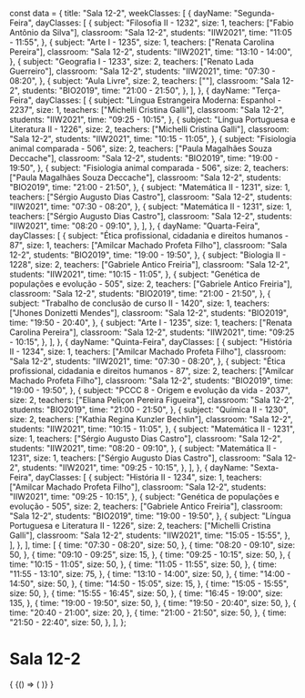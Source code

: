 const data = {
  title: "Sala 12-2",
  weekClasses: [
    {
      dayName: "Segunda-Feira",
      dayClasses: [
        {
          subject: "Filosofia II - 1232",
          size: 1,
          teachers: ["Fabio Antônio da Silva"],
          classroom: "Sala 12-2",
          students: "IIW2021",
          time: "11:05 - 11:55",
        },
        {
          subject: "Arte I - 1235",
          size: 1,
          teachers: ["Renata Carolina Pereira"],
          classroom: "Sala 12-2",
          students: "IIW2021",
          time: "13:10 - 14:00",
        },
        {
          subject: "Geografia I - 1233",
          size: 2,
          teachers: ["Renato Lada Guerreiro"],
          classroom: "Sala 12-2",
          students: "IIW2021",
          time: "07:30 - 08:20",
        },
        {
          subject: "Aula Livre",
          size: 2,
          teachers: [""],
          classroom: "Sala 12-2",
          students: "BIO2019",
          time: "21:00 - 21:50",
        },
      ],
    },
    {
      dayName: "Terça-Feira",
      dayClasses: [
        {
          subject: "Língua Estrangeira Moderna: Espanhol - 2237",
          size: 1,
          teachers: ["Michelli Cristina Galli"],
          classroom: "Sala 12-2",
          students: "IIW2021",
          time: "09:25 - 10:15",
        },
        {
          subject: "Língua Portuguesa e Literatura II - 1226",
          size: 2,
          teachers: ["Michelli Cristina Galli"],
          classroom: "Sala 12-2",
          students: "IIW2021",
          time: "10:15 - 11:05",
        },
        {
          subject: "Fisiologia animal comparada - 506",
          size: 2,
          teachers: ["Paula Magalhães Souza Deccache"],
          classroom: "Sala 12-2",
          students: "BIO2019",
          time: "19:00 - 19:50",
        },
        {
          subject: "Fisiologia animal comparada - 506",
          size: 2,
          teachers: ["Paula Magalhães Souza Deccache"],
          classroom: "Sala 12-2",
          students: "BIO2019",
          time: "21:00 - 21:50",
        },
        {
          subject: "Matemática II - 1231",
          size: 1,
          teachers: ["Sérgio Augusto Dias Castro"],
          classroom: "Sala 12-2",
          students: "IIW2021",
          time: "07:30 - 08:20",
        },
        {
          subject: "Matemática II - 1231",
          size: 1,
          teachers: ["Sérgio Augusto Dias Castro"],
          classroom: "Sala 12-2",
          students: "IIW2021",
          time: "08:20 - 09:10",
        },
      ],
    },
    {
      dayName: "Quarta-Feira",
      dayClasses: [
        {
          subject: "Ética profissional, cidadania e direitos humanos - 87",
          size: 1,
          teachers: ["Amilcar Machado Profeta Filho"],
          classroom: "Sala 12-2",
          students: "BIO2019",
          time: "19:00 - 19:50",
        },
        {
          subject: "Biologia II - 1228",
          size: 2,
          teachers: ["Gabriele Antico Freiria"],
          classroom: "Sala 12-2",
          students: "IIW2021",
          time: "10:15 - 11:05",
        },
        {
          subject: "Genética de populações e evolução - 505",
          size: 2,
          teachers: ["Gabriele Antico Freiria"],
          classroom: "Sala 12-2",
          students: "BIO2019",
          time: "21:00 - 21:50",
        },
        {
          subject: "Trabalho de conclusão de curso II - 1420",
          size: 1,
          teachers: ["Jhones Donizetti Mendes"],
          classroom: "Sala 12-2",
          students: "BIO2019",
          time: "19:50 - 20:40",
        },
        {
          subject: "Arte I - 1235",
          size: 1,
          teachers: ["Renata Carolina Pereira"],
          classroom: "Sala 12-2",
          students: "IIW2021",
          time: "09:25 - 10:15",
        },
      ],
    },
    {
      dayName: "Quinta-Feira",
      dayClasses: [
        {
          subject: "História II - 1234",
          size: 1,
          teachers: ["Amilcar Machado Profeta Filho"],
          classroom: "Sala 12-2",
          students: "IIW2021",
          time: "07:30 - 08:20",
        },
        {
          subject: "Ética profissional, cidadania e direitos humanos - 87",
          size: 2,
          teachers: ["Amilcar Machado Profeta Filho"],
          classroom: "Sala 12-2",
          students: "BIO2019",
          time: "19:00 - 19:50",
        },
        {
          subject: "PCCC 8 - Origem e evolução da vida - 2037",
          size: 2,
          teachers: ["Eliana Peliçon Pereira Figueira"],
          classroom: "Sala 12-2",
          students: "BIO2019",
          time: "21:00 - 21:50",
        },
        {
          subject: "Química II - 1230",
          size: 2,
          teachers: ["Kathia Regina Kunzler Bechlin"],
          classroom: "Sala 12-2",
          students: "IIW2021",
          time: "10:15 - 11:05",
        },
        {
          subject: "Matemática II - 1231",
          size: 1,
          teachers: ["Sérgio Augusto Dias Castro"],
          classroom: "Sala 12-2",
          students: "IIW2021",
          time: "08:20 - 09:10",
        },
        {
          subject: "Matemática II - 1231",
          size: 1,
          teachers: ["Sérgio Augusto Dias Castro"],
          classroom: "Sala 12-2",
          students: "IIW2021",
          time: "09:25 - 10:15",
        },
      ],
    },
    {
      dayName: "Sexta-Feira",
      dayClasses: [
        {
          subject: "História II - 1234",
          size: 1,
          teachers: ["Amilcar Machado Profeta Filho"],
          classroom: "Sala 12-2",
          students: "IIW2021",
          time: "09:25 - 10:15",
        },
        {
          subject: "Genética de populações e evolução - 505",
          size: 2,
          teachers: ["Gabriele Antico Freiria"],
          classroom: "Sala 12-2",
          students: "BIO2019",
          time: "19:00 - 19:50",
        },
        {
          subject: "Língua Portuguesa e Literatura II - 1226",
          size: 2,
          teachers: ["Michelli Cristina Galli"],
          classroom: "Sala 12-2",
          students: "IIW2021",
          time: "15:05 - 15:55",
        },
      ],
    },
  ],
  time: [
    {
      time: "07:30 - 08:20",
      size: 50,
    },
    {
      time: "08:20 - 09:10",
      size: 50,
    },
    {
      time: "09:10 - 09:25",
      size: 15,
    },
    {
      time: "09:25 - 10:15",
      size: 50,
    },
    {
      time: "10:15 - 11:05",
      size: 50,
    },
    {
      time: "11:05 - 11:55",
      size: 50,
    },
    {
      time: "11:55 - 13:10",
      size: 75,
    },
    {
      time: "13:10 - 14:00",
      size: 50,
    },
    {
      time: "14:00 - 14:50",
      size: 50,
    },
    {
      time: "14:50 - 15:05",
      size: 15,
    },
    {
      time: "15:05 - 15:55",
      size: 50,
    },
    {
      time: "15:55 - 16:45",
      size: 50,
    },
    {
      time: "16:45 - 19:00",
      size: 135,
    },
    {
      time: "19:00 - 19:50",
      size: 50,
    },
    {
      time: "19:50 - 20:40",
      size: 50,
    },
    {
      time: "20:40 - 21:00",
      size: 20,
    },
    {
      time: "21:00 - 21:50",
      size: 50,
    },
    {
      time: "21:50 - 22:40",
      size: 50,
    },
  ],
};

# Sala 12-2

<div>
  {
    <BrowserOnly>
      {() => (
        <Grid
          title={data.title}
          weekClasses={data.weekClasses}
          time={data.time}
        />
      )}
    </BrowserOnly>
  }
</div>
